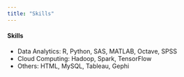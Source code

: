 ---
title: "Skills"
---

<link rel="stylesheet" href="styles.css" type="text/css">

#### Skills

* Data Analytics: R, Python, SAS, MATLAB, Octave, SPSS
* Cloud Computing: Hadoop, Spark, TensorFlow
* Others: HTML, MySQL, Tableau, Gephi